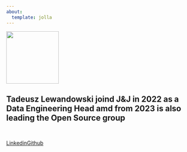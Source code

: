 ```yaml
---
about:
  template: jolla
---
```


![](/assets/images/tl.png){width=10em class="rounded-circle"}

## Tadeusz Lewandowski joind J&J in 2022 as a Data Engineering Head amd from 2023 is also leading the Open Source group

```{=html}
<hr class="about-sep" style="display: inline-flex;">
<br>
<div class="about-links" style="display: inline-flex;">
  <a href="https://www.linkedin.com/in/tadeuszlewandowski/" class="about-link">
    <i class="bi bi-linkedin"></i>
     <span class="about-link-text">Linkedin</span>
  </a>
  <a href="https://github.com/lewandt" class="about-link">
    <i class="bi bi-github"></i>
     <span class="about-link-text">Github</span>
  </a>
</div>
```
